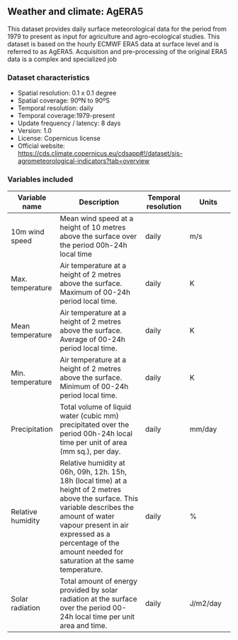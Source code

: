 ## Weather and climate: AgERA5{.unnumbered}

This dataset provides daily surface meteorological data for the period from 1979 to present as input for agriculture and agro-ecological studies. This dataset is based on the hourly ECMWF ERA5 data at surface level and is referred to as AgERA5. Acquisition and pre-processing of the original ERA5 data is a complex and specialized job


### Dataset characteristics {.unlisted .unnumbered}
-   Spatial resolution: 0.1 x 0.1 degree
-   Spatial coverage: 90ºN to 90ºS
-   Temporal resolution: daily
-   Temporal coverage:1979-present
-   Update frequency / latency: 8 days
-   Version: 1.0
-   License: Copernicus license
-   Official website: <https://cds.climate.copernicus.eu/cdsapp#!/dataset/sis-agrometeorological-indicators?tab=overview>


### Variables included {.unlisted .unnumbered}

| Variable name | Description                                              | Temporal resolution | Units  |
|---------------|-----------------------------|---------------|---------------|
| 10m wind speed | Mean wind speed at a height of 10 metres above the surface over the period 00h-24h local time | daily | m/s
| Max. temperature | Air temperature at a height of 2 metres above the surface. Maximum of 00-24h period local time. | daily | K
| Mean temperature | Air temperature at a height of 2 metres above the surface. Average of 00-24h period local time. | daily | K
| Min. temperature | Air temperature at a height of 2 metres above the surface. Minimum of 00-24h period local time. | daily | K
| Precipitation | Total volume of liquid water (cubic mm) precipitated over the period 00h-24h local time per unit of area (mm sq.), per day. | daily | mm/day
| Relative humidity | Relative humidity at 06h, 09h, 12h. 15h, 18h (local time) at a height of 2 metres above the surface. This variable describes the amount of water vapour present in air expressed as a percentage of the amount needed for saturation at the same temperature. | daily | %
| Solar radiation | Total amount of energy provided by solar radiation at the surface over the period 00-24h local time per unit area and time. | daily | J/m2/day




